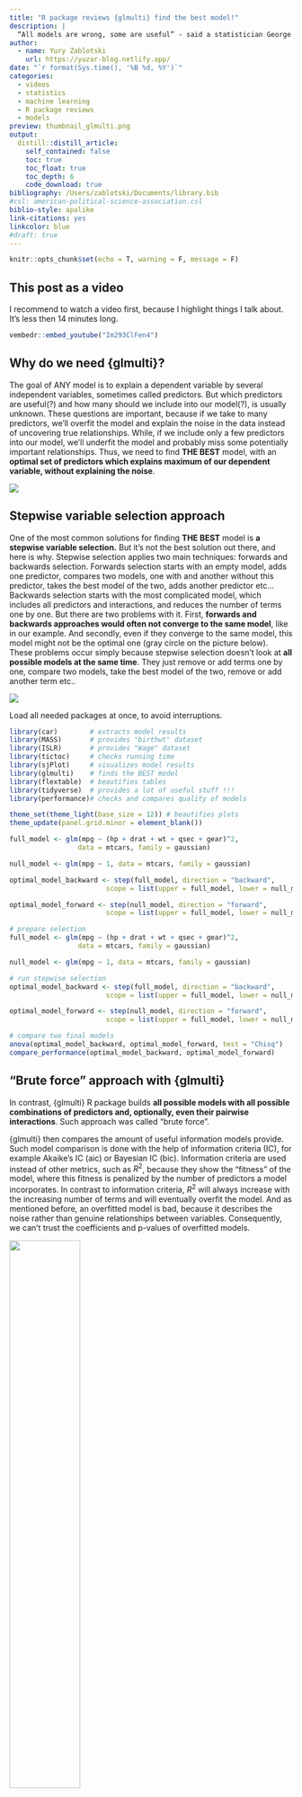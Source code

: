 ```yaml
---
title: "R package reviews {glmulti} find the best model!"
description: |
  “All models are wrong, some are useful” - said a statistician George Box. And he was right. Thus, in this post we'll find the set of very useful models from the set of all possible models and will be able to choose THE MOST USEFUL model which adressed all our questions.
author:
  - name: Yury Zablotski
    url: https://yuzar-blog.netlify.app/
date: "`r format(Sys.time(), '%B %d, %Y')`"
categories:
  - videos
  - statistics
  - machine learning
  - R package reviews
  - models
preview: thumbnail_glmulti.png
output:
  distill::distill_article:
    self_contained: false
    toc: true
    toc_float: true
    toc_depth: 6
    code_download: true
bibliography: /Users/zablotski/Documents/library.bib
#csl: american-political-science-association.csl
biblio-style: apalike
link-citations: yes
linkcolor: blue
#draft: true
---
```



```r
knitr::opts_chunk$set(echo = T, warning = F, message = F)
```


## This post as a video

I recommend to watch a video first, because I highlight things I talk about. It's less then 14 minutes long.

```r
vembedr::embed_youtube("Im293ClFen4")
```


## Why do we need {glmulti}?

The goal of ANY model is to explain a dependent variable by several independent variables, sometimes called predictors. But which predictors are useful(?) and how many should we include into our model(?), is usually unknown. These questions are important, because if we take to many predictors, we'll overfit the model and explain the noise in the data instead of uncovering true relationships. While, if we include only a few predictors into our model, we'll underfit the model and probably miss some potentially important relationships. Thus, we need to find **THE BEST** model, with an **optimal set of predictors which explains maximum of our dependent variable, without explaining the noise**.

![](fit.png)

## Stepwise variable selection approach

One of the most common solutions for finding **THE BEST** model is **a stepwise variable selection.** But it's not the best solution out there, and here is why. Stepwise selection applies two main techniques: forwards and backwards selection. Forwards selection starts with an empty model, adds one predictor, compares two models, one with and another without this predictor, takes the best model of the two, adds another predictor etc... Backwards selection starts with the most complicated model, which includes all predictors and interactions, and reduces the number of terms one by one. But there are two problems with it. First, **forwards and backwards approaches would often not converge to the same model**, like in our example. And secondly, even if they converge to the same model, this model might not be the optimal one (gray circle on the picture below). These problems occur simply because stepwise selection doesn't look at **all possible models at the same time**. They just remove or add terms one by one, compare two models, take the best model of the two, remove or add another term etc.. 

![](stepwise_problem.png)

Load all needed packages at once, to avoid interruptions. 

```r
library(car)        # extracts model results
library(MASS)       # provides "birthwt" dataset
library(ISLR)       # provides "Wage" dataset
library(tictoc)     # checks running time
library(sjPlot)     # visualizes model results
library(glmulti)    # finds the BEST model
library(flextable)  # beautifies tables
library(tidyverse)  # provides a lot of useful stuff !!! 
library(performance)# checks and compares quality of models

theme_set(theme_light(base_size = 12)) # beautifies plots
theme_update(panel.grid.minor = element_blank())
```

```r
full_model <- glm(mpg ~ (hp + drat + wt + qsec + gear)^2, 
                 data = mtcars, family = gaussian)

null_model <- glm(mpg ~ 1, data = mtcars, family = gaussian)

optimal_model_backward <- step(full_model, direction = "backward",
                        scope = list(upper = full_model, lower = null_model))

optimal_model_forward <- step(null_model, direction = "forward",
                        scope = list(upper = full_model, lower = null_model))
```

```r
# prepare selection
full_model <- glm(mpg ~ (hp + drat + wt + qsec + gear)^2, 
                 data = mtcars, family = gaussian)

null_model <- glm(mpg ~ 1, data = mtcars, family = gaussian)

# run stepwise selection
optimal_model_backward <- step(full_model, direction = "backward",
                        scope = list(upper = full_model, lower = null_model))

optimal_model_forward <- step(null_model, direction = "forward",
                        scope = list(upper = full_model, lower = null_model))
```

```r
# compare two final models
anova(optimal_model_backward, optimal_model_forward, test = "Chisq")
compare_performance(optimal_model_backward, optimal_model_forward)
```




## "Brute force" approach with {glmulti} 

In contrast, {glmulti} R package builds **all possible models with all possible combinations of predictors and, optionally, even their pairwise interactions**. Such approach was called “brute force”.

{glmulti} then compares the amount of useful information models provide. Such model comparison is done with the help of information criteria (IC), for example Akaike's IC (aic) or Bayesian IC (bic). Information criteria are used instead of other metrics, such as $R^2$, because they show the “fitness” of the model, where this fitness is penalized by the number of predictors a model incorporates. In contrast to information criteria, $R^2$ will always increase with the increasing number of terms and will eventually overfit the model. And as mentioned before, an overfitted model is bad, because it describes the noise rather than genuine relationships between variables. Consequently, we can't trust the coefficients and p-values of overfitted models. 

![](bic_vs_r_squared.jpeg){width=50%}

This picture originates from [here](https://www.igi-global.com/gateway/chapter/235052)

But that's not all, overfitting produces another problem. Each sample has its own unique quirks. Consequently, overfitted model that fits the random quirks of one sample is unlikely to fit the random quirks of another sample. That makes overfitted model less generalizable outside the original dataset, and therefore less useful.


That's why we need to create **all possible models**, instead of using stepwise selection, and we need to compare models using **Information Criteria**, instead of $R^2$. And while "Brute force" approach is great, the number of models to be considered can easily become exorbitant. However, there are several possibilities to reduce the number of models and to decrease calculation time. Let's get into the Code and see how to do that.

## How to compute glmulti to find the best model

The code is similar to any other model, you use in R:

- first you have the **formula** with the dependent variable on the left side of the tilde (~), and all possible predictors on the right side of the tilde. For this example we'll study the salary of 3000 american workers with 5 predictors: jobclass, education, age, health and health-insurance
- then we'll tell R which **dataset** to use. In this case we'll use the "Wage" dataset from ISLR package
- **crit** specifies the **Information Criterion** to be used. Default is the Akaike IC (aic). Other options are the Bayesian IC (bic), quasi-AIC for overdispersed or count data (qaic and qaicc) and the small-sample corrected AIC (aicc), which I personally prefer, because for big samples it always gets the same result as Akaike's IC, while with small samples it performs better
- **level** - argument is important! It specifies weather all possible models supposed to be build without interactions (level = 1) or with interactions (level = 2)
- argument - **method** - explores the candidate set of models. Method = "d" counts the number of candidate models without calculating anything. For our example of 5 predictors we'll have 32 models without interactions and 1921 models with interactions. If method = "h", an **exhaustive screening** is undertaken, which means that all possible models will be created. If method = "g", the genetic algorithm is employed (recommended for large candidate sets)

```r
glmulti(wage   ~ jobclass + education + age + health + health_ins,
        data   = Wage, 
        crit   = aicc,       # AICC corrected AIC for small samples
        level  = 1,          # 2 with interactions, 1 without  
        method = "d",        # "d", or "h", or "g"
        family = gaussian, 
        fitfunction = glm,   # Type of model (LM, GLM etc.)
        confsetsize = 100)   # Keep 100 best models

glmulti(wage   ~ jobclass + education + age + health + health_ins,
        data   = Wage, 
        crit   = aicc,       # AICC corrected AIC for small samples
        level  = 2,          # 2 with interactions, 1 without  
        method = "d",        # "d", or "h", or "g"
        family = gaussian, 
        fitfunction = glm,   # Type of model (LM, GLM, GLMER etc.)
        confsetsize = 100)   # Keep 100 best models
```

- you then specify the distribution **family** and the
- **fitfunction**, where any function similar to **lm, glm or glmer** can be used
- lastly, **confsetsize** argument allows you to keep a particular number of the best models, so called - **confident set of best models**. One hundred - is a default value.

So, now let's run the exhaustive algorithm and see how much time it takes to compute 1921 regressions and to find the BEST model for our 5 predictors with interactions. "tic()" and "toc()" functions from {tictoc} package would record running time for us.

Fortunately, the exhaustive method took only 19 seconds. Not bad at all, if you ask me. However, I usually have way more then five predictors, which could cause performance problems. That's why we need to talk about the...

```r
tic()

h_model <- glmulti(wage ~ jobclass + education + age + health + health_ins,
          data   = Wage, 
          crit   = aicc,       # AICC corrected AIC for small samples
          level  = 2,          # 2 with interactions, 1 without  
          method = "h",        # "d", or "h", or "g"
          family = gaussian, 
          fitfunction = glm,   # Type of model (LM, GLM, GLMER etc.)
          confsetsize = 100)   # Keep 100 best models

toc() # 19 sec elapsed: 1921 models 
```




## Performance impovement techniques

### 1. Remove unnecessary terms

And the first one is to remove all unnecessary predictors or interactions.
For example a *weight* and *body mass index (BMI)* provide very similar information - the statisticians would say - they are highly multicollinear. Anyway, if both, *weight* and *BMI* are included, they would dramatically increase the number of models without providing any value. Check this out, adding only two additional categorical predictors (maritl & region) into the Wage model above increases the number of models to over 2.5 millions (2604485 to be exact, see below). And while it's unimaginable to run so many models in our life time, **genetic algorithm** provides a solution for it.

```r
glmulti(wage ~ jobclass + education + age + health + health_ins + maritl + region,
        data   = Wage, 
        crit   = aicc,       # AICC corrected AIC for small samples
        level  = 2,          # 2 with interactions, 1 without  
        method = "d",        # "d", or "h", or "g"
        family = gaussian, 
        fitfunction = glm,   # Type of model (LM, GLM, GLMER etc.)
        confsetsize = 100,
        plotty=FALSE)
```


### 2. Use genetic algorithm

Particularly, having 6 numeric predictors with interactions, the "brute force" approach needs almost 3 hours, while genetic algorithm runs only 40-80 seconds and produces almost identical results (with sometimes slightly worse IC value). 

```r
tic()

test_h <- glmulti(mpg ~ hp + drat + wt + qsec + gear, 
                 data   = mtcars, 
                 method = "h",       # Exhaustive approach
                 crit   = aic,      # AICC corrected AIC for small samples
                 level  = 2,         # 2 with interactions, 1 without
                 family = gaussian,
                 fitfunction = glm,  # Type of model (LM, GLM, GLMER etc.)
                 confsetsize = 100)  # Keep 100 best models

toc() # 32768 models "h" takes 104-109 seconds
# 6 numeric predictors with interactions produces 2.097.152 models, and "h" method takes 9715.466 seconds or ca. 2.7 hours

tic()

test_g <- glmulti(mpg ~ hp + drat + wt + qsec + gear, 
                 data   = mtcars, 
                 method = "g",       # genetic algorithm approach
                 crit   = aic,      # AICC corrected AIC for small samples
                 level  = 2,         # 2 with interactions, 1 without
                 family = gaussian,
                 fitfunction = glm,  # Type of model (LM, GLM, GLMER etc.)
                 confsetsize = 100)  # Keep 100 best models

toc() # 32768 models "g" takes 40-59 seconds
# 6 numeric predictors with interactions produces 2.097.152 models, and "g" method takes 40-80 seconds or ca. 1 minute
```

```r
set.seed(123)
test_h <- glmulti(mpg ~ hp + drat + wt + qsec + gear, 
                 data   = mtcars, 
                 method = "h",       # Exhaustive approach
                 crit   = aic,      # AICC corrected AIC for small samples
                 level  = 2,         # 2 with interactions, 1 without
                 family = gaussian, 
                 fitfunction = glm,  # Type of model (LM, GLM, GLMER etc.)
                 confsetsize = 10,
        plotty=FALSE)  # Keep 100 best models

test_g <- glmulti(mpg ~ hp + drat + wt + qsec + gear, 
                 data   = mtcars, 
                 method = "g",       # genetic algorithm approach
                 crit   = aic,      # AICC corrected AIC for small samples
                 level  = 2,         # 2 with interactions, 1 without
                 family = gaussian,
                 fitfunction = glm,  # Type of model (LM, GLM, GLMER etc.)
                 confsetsize = 10,
        plotty=FALSE)  # Keep 100 best models
```

So, if genetic algorithm is sooo cool, why not use genetic algorithm all the time? Well, interestingly enough, with categorical predictors, having a lot of categories, genetic algorithms may perform slower as compared to the exhaustive one. For instance, our Wage-model, which has lots of categorical predictors took only 19 second with the exhaustive screening, while needed 117 seconds till genetic algorithm converged, so, almost 6 times longer. Moreover, genetic algorithm might have convergence problem and might run indefinitely long, without you having any idea of WHEN, or IF it ever stops. And lastly, exhaustive method almost always delivers better IC values. That's why I'd recommend to **produce all possible models (aka. using exhaustive screening, aka. applying "brute force" approach) whenever possible** and only use genetic algorithm for a high number of numeric predictors.


### 3. Specify "marginality" and "exclude" arguments (optional) -->

- **marginality = TRUE**, argument considers only marginal models. That would reduce the number of model from 2604485 to 2350602. I did not really understand what the martinality exactly does, that is why I just prefer to leave it out.

- Argument **exclude** excludes (main effects or interactions) from the candidate models, e.g. c("mass:height") ... it somehow did not work in my code and I could not find out why. I hope it will work on your machine!

- using multiple cores while computing might help.

## What the hell is THE BEST model then ???

By the way, remember, in the beginning of the video I said, that stepwise selection is not the best method, implying that {glmulti} approach is better?  Well, let's compare the results of exhaustive and genetic algorithms, to the results of forward and backwards selections and see which is a **TRULY BEST** model:

```r
optimal_model_glmulti_exhaustive <- test_h@objects[[1]]
optimal_model_glmulti_genetic    <- test_g@objects[[1]]
compare_performance(optimal_model_glmulti_exhaustive, optimal_model_glmulti_genetic, optimal_model_backward, optimal_model_forward)

optimal_model_glmulti_exhaustive$formula
optimal_model_glmulti_genetic$formula
optimal_model_backward$formula
optimal_model_forward$formula
```
As you can see {glmulti} approach produced lower AIC and much lower BIC Information criteria, and interestingly enough, the $R^2$ produced by {glmulti} is right in between the $R^2$s of forwards and backwards selections, suggesting that {glmulti} models are neither underfitted not overfitted. Moreover, in our example both exhaustive and genetic algorithms have identical result (will not always be the case) and showed three interactions (drat:hp + qsec:wt + gear:wt) to be important, while backwards selection found 8 interactions to be important, which to me sound like overfitting, which is in line with it's highest $R^2$, and forwards selection found only one interaction, which looks like underfitting, which is in line with it's lowest $R^2$. 

So, I hope I could convince you that **{glmulti} approach is superior to the stepwise selection** approach and produces a **truly BEST model**. 


<!-- ```{r eval=FALSE} -->
<!-- tic() -->

<!-- g_model <- glmulti(wage ~ jobclass + education + age + health + health_ins, -->
<!--           data   = Wage,  -->
<!--           crit   = aicc,       # AICC corrected AIC for small samples -->
<!--           level  = 2,          # 2 with interactions, 1 without   -->
<!--           method = "g",        # "d", or "h", or "g" -->
<!--           family = gaussian,  -->
<!--           fitfunction = glm,   # Type of model (LM, GLM, GLMER etc.) -->
<!--           confsetsize = 100)   # Keep 100 best models -->

<!-- toc() # 117 sec elapsed: After 440 generations:  -->
<!-- ``` -->


## Some exotic applications: GLMER or multinom

And while {glmulti} works fine with the classic functions like LM and GLM, it can also fit some exotic models, such as "multinomial" models via Neural Networks from {nnet} package.  

```r
library(nnet)

multinom_glmulti <- glmulti(
  education ~ wage + jobclass + health, 
  data   = Wage, 
  level  = 2, 
  method = "h"
  fitfunction = multinom)
```

Here are the predictions of the best multinomial model:

```r
library(nnet)

multinom_glmulti <- glmulti(education ~ wage + jobclass + health, data = Wage, level = 2, fitfunction = multinom, method = "h",
        plotty=FALSE)
```


```r
plot(effects::allEffects(multinom_glmulti@objects[[1]]),
     lines = list(multiline = T),
     confint = list(style = "auto"))
```

And lastly, despite the fact there is no straightforward fitting function for the mixed-effects models, such as GLMER from {lme4} package, we can easily write our own wrapper-function and use it inside of {glmulti}:

```r
glmer.glmulti<-function(formula, data, random = "", ...){
   glmer(paste(deparse(formula),random),
         data    = data, REML = F, ...)
}

mixed_model <- glmulti(
  y = response ~ predictor_1 + predictor_2 + predictor_3,
  random  = "+(1|random_effect)",
  crit    = aicc,
  data    = data,
  family  = binomial,
  method  = "h",
  fitfunc = glmer.glmulti,
  marginality = F,
  level   = 2 )
```

Now, let's have a look at the results of our BEST model and interpret them.

## Extract results

```r
h_model <- glmulti(wage ~ jobclass + education + age + health + health_ins,
          data   = Wage, 
          crit   = aicc,       # AICC corrected AIC for small samples
          level  = 2,          # 2 with interactions, 1 without  
          method = "h",        # "d", or "h", or "g"
          family = gaussian, 
          fitfunction = glm,   # Type of model (LM, GLM, GLMER etc.)
          confsetsize = 100,
        plotty=FALSE)   # Keep 100 best models
```


The output of a {glmulti} analysis is an object containing the **confidence set of models (100 best models by default)**. Standard R regression functions like "summary()", "coef()" or "plot()" can all be used to make a multi-model inference. But let's start with the brief summary of the results which can be obtained with via "print()" command:

```r
print(h_model)
```

... were we see the most important information, such as fitting function, the information criteria used to rank the models, the formula of the best model and even the number of models which as good as the best model. There are 6 models, which we can also see if we plot our object:

```r
plot(h_model)
```

This plot shows the IC values for all 100 models from the confidence set. A horizontal line separates 6 best models, that are less than 2 IC units away from **THE BEST** model. But what predictors and interactions do those 6 models contain? Using {weightable} function, we can easily display them:

```r
weightable(h_model)[1:6,] %>% 
  regulartable() %>%       # beautifying tables
  autofit()
```


Here we see the formulas, Information Criteria and the Akaike weights of our 6 best models. The Akaike weight for a particular model shows the probability that the model is the best model out of all models considered. To say it in a simple lingo - the model with the highest weight minimizes the loss of information. So, while the "best" model has the highest weight, its weight in this example is not substantially larger than that of the second model (and also the third, fourth, and so on). So, we shouldn't be all too certain here that the top model is really **the best model** in the set. Several models are almost equally plausible. So, **which model should we take then?**

If all 6 models are great, but have different combinations of predictors and interactions, figuring out which terms are important may help to choose the best model. Fortunately for us, the `plot()` command with `type="s"` argument displays the relative importance of model terms across all models. The importance value for a particular predictor or interaction is equal to the sum of the weights for the models in which the variable appears. So, **a variable that shows up in lots of models with large weights will receive a high importance value**. A vertical line is drawn at 80% (where terms to the right of the line are part of 80% of the models), which is sometimes used as a cutoff to differentiate between very important and less important variables. This threshold is somewhat arbitrary though, so that we are free to set it at ... let's say 50% and include all the predictors and interactions with the importance above 50% into the final model. 

```r
plot(h_model, type = "s")
```


Interestingly, the very first model contains the *age:health_ins* interaction, which has ca. 50% importance. And it would be totally fine to go with that. But, since we have so many terms with the importance around 80%, I am happy to use only those, including *education:health_insurance* interaction and predictor *health*, because they are far enough from the rest. And if I look at 6 best models, I'll see that the second model has exactly those terms. The third model is a bit worse because it does not contain variable health, but since health is part of the most important interaction - *age:health*, I'd prefer to include it. So, now we did not blindly trust the algorithm and took it's **BEST MODEL**, but examined the results carefully and made a grounded decision to take the second model as **OUR BEST MODEL**.

Now, we can easily interpret and visualize and check assumptions of **OUR BEST** model as we always do:

```r
best_model <- h_model@objects[[2]]

car::Anova(best_model)

plot_model(best_model, type = "int") %>% 
  plot_grid()
```


And if you want to learn **how to test ALL model-assumptions using only one function**, check out {performance} package:

```r
vembedr::embed_youtube("BNTn_f43U04")
```



## Problems

So, while {glmulti} is an amazing package, but it is not perfect and here are three things I found challenging:

- rJava package needed. If you can't easily install rJava package from RStudio, chances are your computed does not have Java installed. Doing this can take some time and nerves.

- some arguments are poorly described (e.g. "marginality"), or simply do not work (e.g. "exclude"). Please, let me know in the comments below, if you managed to use "exclude".

- and while the `coef()` and `predict()` commands are useful multi-model inference tools for models without interactions and only with numeric predictors and could provide multi-model averaged estimates, confidence intervals and predictions, I find them less intuitive for the models with several interactions and with many categorical predictors.




## Further readings and references

- https://www.jstatsoft.org/article/view/v034i12

- https://cran.r-project.org/web/packages/glmulti/glmulti.pdf

- https://www.igi-global.com/gateway/chapter/235052


---

If you think, I missed something, please comment on it, and I’ll improve this tutorial.

**Thank you for learning!**